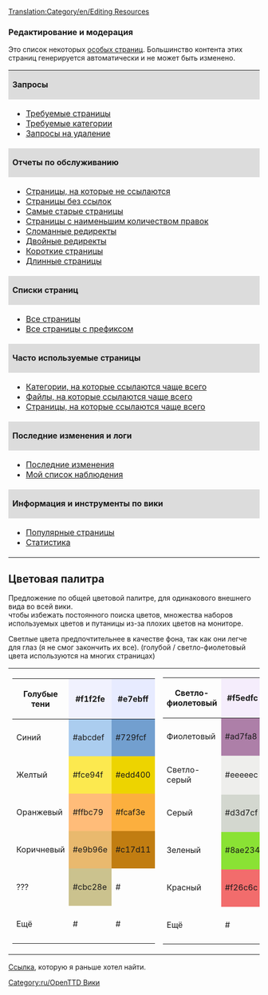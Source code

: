 [[Translation:Category/en/Editing Resources]]

===Редактирование и модерация===

Это список некоторых [[Special:SpecialPages|особых страниц]]. Большинство контента этих страниц генерируется автоматически и не может быть изменено.

{| width="100%"
|colspan=2 style="background:#DCDCDC;"|'''Запросы'''
|-
| width="35%" |
* [[Special:WantedPages|Требуемые страницы]]
* [[Special:Wantedcategories|Требуемые категории]]
* [[:Category:en/Requests for deletion|Запросы на удаление]]
|
* [[:Category:en/Articles to be expanded|Статьи, которые нужно расширить]]
* [[:Category:en/Articles to be updated|Статьи, которые нужно обновить]]
* [[:Category:en/Articles to be merged|Статьи, которые нужно объединить]]
|-
|colspan=2 style="background:#DCDCDC;"|'''Отчеты по обслуживанию'''
|-
| 
* [[Special:Lonelypages|Страницы, на которые не ссылаются]]
* [[Special:Deadendpages|Страницы без ссылок]]
* [[Special:Ancientpages|Самые старые страницы]]
* [[Special:Fewestrevisions|Страницы с наименьшим количеством правок]]
* [[Special:BrokenRedirects|Сломанные редиректы]]
* [[Special:DoubleRedirects|Двойные редиректы]]
* [[Special:ShortPages|Короткие страницы]]
* [[Special:LongPages|Длинные страницы]]
| style="vertical-align:top;"|
* [[Special:Uncategorizedcategories|Категории без категорий]]
* [[Special:Uncategorizedpages|Страницы без категорий]]
* [[Special:Uncategorizedimages|Изображения без категорий]]
* [[Special:Unusedimages|Неиспользуемые изображения]]
* [[Special:Unusedcategories|Неиспользуемые категории]]
* [[Special:Unusedtemplates|Неиспользуемые шаблоны]]
|-
|colspan=2 style="background:#DCDCDC;"|'''Списки страниц'''
|-
|
* [[Special:AllPages|Все страницы]]
* [[Special:PrefixIndex|Все страницы с префиксом]]
|
* [[Special:Categories|Категории]]
* [[Special:Listredirects|Список всех редиректов]]
|-
|colspan=2 style="background:#DCDCDC;"|'''Часто используемые страницы'''
|-
|
* [[Special:MostLinkedCategories|Категории, на которые ссылаются чаще всего]]
* [[Special:Mostimages|Файлы, на которые ссылаются чаще всего]]
* [[Special:Mostlinked|Страницы, на которые ссылаются чаще всего]]
|
* [[Special:MostLinkedTemplates|Шаблоны, на которые ссылаются чаще всего]]
* [[Special:MostCategories|Страницы с наибольшим количеством категорий]]
* [[Special:MostRevisions|Страницы с наибольшим количеством правок]]
|-
|colspan=2 style="background:#DCDCDC;"|'''Последние изменения и логи'''
|-
|
* [[Special:RecentChanges|Последние изменения]]
* [[Special:Watchlist|Мой список наблюдения]]
|
* [[Special:Newpages|Новые страницы]]
* [[Special:Newimages|Новые изображения]]
|-
|colspan=2 style="background:#DCDCDC;"|'''Информация и инструменты по вики'''
|-
|
* [[Special:Popularpages|Популярные страницы]]
* [[Special:Statistics|Статистика]]
|
* [[Special:Version|Версия]]
|}


==Цветовая палитра==
Предложение по общей цветовой палитре, для одинакового внешнего вида во всей вики.<br />
чтобы избежать постоянного поиска цветов, множества наборов используемых цветов и путаницы из-за плохих цветов на мониторе.

Светлые цвета предпочтительнее в качестве фона, так как они легче для глаз (я не смог закончить их все).
(голубой / светло-фиолетовый цвета используются на многих страницах)


{|style="width:100%;"
|style="width:30%;"|
{|
!style="width:100px;"| Голубые тени
|style="background:#f1f2fe; height:75px; width:75px; -moz-border-radius:1em;"|#f1f2fe
|style="background:#e7ebff; height:75px; width:75px; -moz-border-radius:1em;"|#e7ebff
|-
! Синий
|style="background:#abcdef; height:75px; width:75px; -moz-border-radius:1em;"|#abcdef
|style="background:#729fcf; height:75px; width:75px; -moz-border-radius:1em;"|#729fcf
|-
! Желтый
|style="background:#fce94f; height:75px; width:75px; -moz-border-radius:1em;"|#fce94f
|style="background:#edd400; height:75px; width:75px; -moz-border-radius:1em;"|#edd400
|-
! Оранжевый
|style="background:#ffbc79; height:75px; width:75px; -moz-border-radius:1em;"|#ffbc79
|style="background:#fcaf3e; height:75px; width:75px; -moz-border-radius:1em;"|#fcaf3e
|-
! Коричневый
|style="background:#e9b96e; height:75px; width:75px; -moz-border-radius:1em;"|#e9b96e
|style="background:#c17d11; height:75px; width:75px; -moz-border-radius:1em;"|#c17d11
|-
! ???
|style="background:#cbc28e; height:75px; width:75px; -moz-border-radius:1em;"|#cbc28e
|style=" height:75px; width:75px; -moz-border-radius:1em;"|#
|-
! Ещё
|style=" height:75px; width:75px; -moz-border-radius:1em;"|#
|style=" height:75px; width:75px; -moz-border-radius:1em;"|#
|}
|
{|
!style="width:100px;"| Светло-фиолетовый
|style="background:#f5edfc; height:75px; width:75px; -moz-border-radius:1em;"|#f5edfc
|style="background:#eddefa; height:75px; width:75px; -moz-border-radius:1em;"|#eddefa
|-
! Фиолетовый
|style="background:#ad7fa8; height:75px; width:75px; -moz-border-radius:1em;"|#ad7fa8
|style="background:#75507b; height:75px; width:75px; -moz-border-radius:1em;"|#75507b
|-
! Светло-серый
|style="background:#eeeeec; height:75px; width:75px; -moz-border-radius:1em;"|#eeeeec
|style="background:#dcdcdc; height:75px; width:75px; -moz-border-radius:1em;"|#888a85
|-
! Серый
|style="background:#d3d7cf; height:75px; width:75px; -moz-border-radius:1em;"|#d3d7cf
|style="background:#babdb6; height:75px; width:75px; -moz-border-radius:1em;"|#babdb6
|-
! Зеленый
|style="background:#8ae234; height:75px; width:75px; -moz-border-radius:1em;"|#8ae234
|style="background:#73d216; height:75px; width:75px; -moz-border-radius:1em;"|#73d216
|-
! Красный
|style="background:#f26c6c; height:75px; width:75px; -moz-border-radius:1em;"|#f26c6c
|style="background:#ef2929; height:75px; width:75px; -moz-border-radius:1em;"|#ef2929
|-
! Ещё
|style=" height:75px; width:75px; -moz-border-radius:1em;"|#
|style=" height:75px; width:75px; -moz-border-radius:1em;"|#
|}
|}


[http://help.wikia.com/wiki/Help:Color#X11_color_names Ссылка], которую я раньше хотел найти.

[[Category:ru/OpenTTD Вики]]